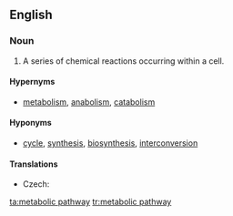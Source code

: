 ==English==
{{wikipedia}}

===Noun===
{{en-noun|head=[[metabolic]] [[pathway]]}}

# {{label|en|physiology}} A series of chemical reactions occurring within a cell.

====Hypernyms====
* {{sense|physiology}} [[metabolism]], [[anabolism]], [[catabolism]]

====Hyponyms====
* {{sense|physiology}} [[cycle]], [[synthesis]], [[biosynthesis]], [[interconversion]]

====Translations====
{{trans-top|series of chemical reactions}}
* Czech: {{t|cs|metabolická dráha|f}}
{{trans-mid}}
{{trans-bottom}}

[[ta:metabolic pathway]]
[[tr:metabolic pathway]]